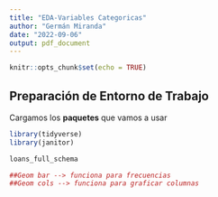 ```yaml
---
title: "EDA-Variables Categoricas"
author: "Germán Miranda"
date: "2022-09-06"
output: pdf_document
---
```


```r
knitr::opts_chunk$set(echo = TRUE)
```

## Preparación de Entorno de Trabajo

Cargamos los **paquetes** que vamos a usar

```r
library(tidyverse)
library(janitor)
```
```r
loans_full_schema

##Geom bar --> funciona para frecuencias
##Geom cols --> funciona para graficar columnas
```

